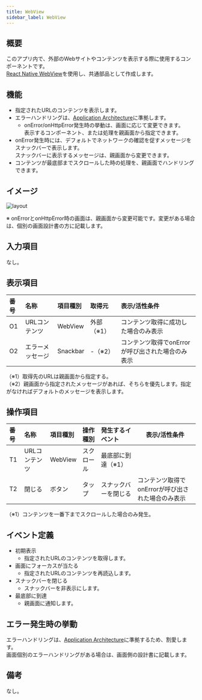 ```yaml
---
title: WebView
sidebar_label: WebView
---
```

## 概要

このアプリ内で、外部のWebサイトやコンテンツを表示する際に使用するコンポーネントです。<br />
[React Native WebView](https://github.com/react-native-webview/react-native-webview)を使用し、共通部品として作成します。

## 機能

- 指定されたURLのコンテンツを表示します。
- エラーハンドリングは、[Application Architecture](/react-native/santoku/application-architecture/webview/webview-error-handling)に準拠します。
  - onError/onHttpError発生時の挙動は、画面に応じて変更できます。<br />
    表示するコンポーネント、または処理を親画面から指定できます。
- onError発生時には、デフォルトでネットワークの確認を促すメッセージをスナックバーで表示します。<br />
  スナックバーに表示するメッセージは、親画面から変更できます。
- コンテンツが最底部までスクロールした時の処理を、親画面でハンドリングできます。

## イメージ

![layout](./layout.drawio.png)

※ onErrorとonHttpError時の画面は、親画面から変更可能です。変更がある場合は、個別の画面設計書の方に記載します。

## 入力項目

なし。

## 表示項目

| 番号 | 名称          | 項目種別    | 取得元               | 表示/活性条件                                 |
|:----|:--------------|:-----------|:--------------------|:--------------------------------------------|
| O1  | URLコンテンツ   | WebView    | 外部（※1）             | コンテンツ取得に成功した場合のみ表示             |
| O2  | エラーメッセージ | Snackbar  | -（※2）             | コンテンツ取得でonErrorが呼び出された場合のみ表示 |
（※1）取得先のURLは親画面から指定する。<br />
（※2）親画面から指定されたメッセージがあれば、そちらを優先します。指定がなければデフォルトのメッセージを表示します。

## 操作項目

| 番号 | 名称        | 項目種別    | 操作種別   | 発生するイベント   | 表示/活性条件                               |
|:----|:------------|:-----------|:----------|:----------------|-------------------------------------------|
| T1  | URLコンテンツ | WebView    | スクロール | 最底部に到達（※1）  |                                           |
| T2  | 閉じる       | ボタン      | タップ    | スナックバーを閉じる | コンテンツ取得でonErrorが呼び出された場合のみ表示 |
（※1）コンテンツを一番下までスクロールした場合のみ発生。

## イベント定義

- 初期表示
  - 指定されたURLのコンテンツを取得します。
- 画面にフォーカスが当たる
  - 指定されたURLのコンテンツを再読込します。
- スナックバーを閉じる
  - スナックバーを非表示にします。
- 最底部に到達
  - 親画面に通知します。

## エラー発生時の挙動

エラーハンドリングは、[Application Architecture](/react-native/santoku/application-architecture/webview/webview-error-handling)に準拠するため、割愛します。<br />
画面個別のエラーハンドリングがある場合は、画面側の設計書に記載します。

## 備考

なし。
